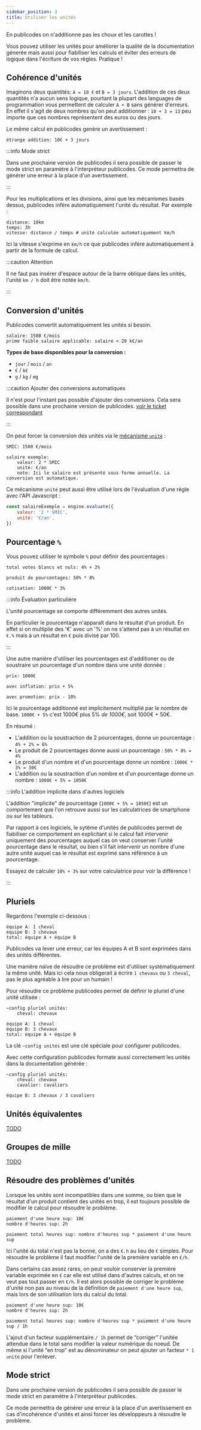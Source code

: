 ```yaml
---
sidebar_position: 3
title: Utiliser les unités
---
```


En publicodes on n'additionne pas les choux et les carottes !

Vous pouvez utiliser les unités pour améliorer la qualité de la documentation génerée mais aussi pour fiabiliser les calculs et éviter des erreurs de logique dans l'écriture de vos règles. Pratique !

## Cohérence d'unités

Imaginons deux quantités: `A = 10 €` et `B = 3 jours`. L'addition de ces deux quantités n'a aucun sens logique, pourtant la plupart des languages de programmation vous permettent de calculer `A + B` sans générer d'erreurs. En effet il s'agit de deux nombres qu'on peut additionner : `10 + 3 = 13` peu importe que ces nombres représentent des euros ou des jours.

Le même calcul en publicodes genère un avertissement :

```publicodes
étrange addition: 10€ + 3 jours
```

:::info Mode strict

Dans une prochaine version de publicodes il sera possible de passer le mode strict en paramètre à l'interpréteur publicodes. Ce mode permettra de générer une erreur à la place d'un avertissement.

:::

Pour les multiplications et les divisions, ainsi que les mécanismes basés dessus, publicodes infère automatiquement l'unité du résultat. Par exemple :

```publicodes
distance: 10km
temps: 3h
vitesse: distance / temps # unité calculée automatiquement km/h
```

Ici la vitesse s'exprime en `km/h` ce que publicodes infére automatiquement à partir de la formule de calcul.

:::caution Attention

Il ne faut pas insérer d'espace autour de la barre oblique dans les unités, l'unité `km / h` doit être notée `km/h`.

:::

## Conversion d'unités

Publicodes convertit automatiquement les unités si besoin.

```publicodes
salaire: 1500 €/mois
prime faible salaire applicable: salaire < 20 k€/an
```

**Types de base disponibles pour la conversion :**

- `jour` / `mois` / `an`
- `€` / `k€`
- `g` / `kg` / `mg`

:::caution Ajouter des conversions automatiques

Il n'est pour l'instant pas possible d'ajouter des conversions. Cela sera possible dans une prochaine version de publicodes. [voir le ticket correspondant](https://github.com/betagouv/publicodes/issues/340)

:::

On peut forcer la conversion des unités via le [mécanisme `unité`](/docs/mécanismes#unité) :

```publicodes
SMIC: 1500 €/mois

salaire exemple:
	valeur: 2 * SMIC
	unité: €/an
	note: Ici le salaire est présenté sous forme annuelle. La conversion est automatique.
```

Ce mécanisme `unité` peut aussi être utilisé lors de l'évaluation d'une règle avec l'API Javascript <!-- TODO ajouter lien interne --> :

```javascript
const salaireExemple = engine.evaluate({
	valeur: '2 * SMIC',
	unité: '€/an',
})
```

## Pourcentage `%`

Vous pouvez utiliser le symbole `%` pour définir des pourcentages :

```publicodes
total votes blancs et nuls: 4% + 2%

produit de pourcentages: 50% * 8%

cotisation: 1000€ * 3%
```

:::info Évaluation particulière

L'unité pourcentage se comporte différemment des autres unités.

En particulier le pourcentage n'apparaît dans le résultat d'un produit. En effet si on multiplie des '€' avec un '%' on ne s'attend pas à un résultat en `€.%` mais à un résultat en `€` puis divisé par 100.

:::

Une autre manière d'utiliser les pourcentages est d'additioner ou de soustraire un pourcentage d'un nombre dans une unité donnée :

```publicodes
prix: 1000€

avec inflation: prix + 5%

avec promotion: prix - 10%
```

Ici le pourcentage additionné est implicitement multiplié par le nombre de base. `1000€ + 5%` c'est 1000€ plus 5% _de 1000€_, soit 1000€ + 50€.

En résumé :

- L'addition ou la soustraction de 2 pourcentages, donne un pourcentage : `4% + 2% = 6%`
- Le produit de 2 pourcentages donne aussi un pourcentage : `50% * 8% = 4%`
- Le produit d'un nombre et d'un pourcentage donne un nombre : `1000€ * 3% = 30€`
- L'addition ou la soustraction d'un nombre et d'un pourcentage donne un nombre : `1000€ + 5% = 1050€`

:::info L'addition implicite dans d'autres logiciels

L'addition "implicite" de pourcentage (`1000€ + 5% = 1050€`) est un comportement que l'on retrouve aussi sur les calculatrices de smartphone ou sur les tableurs.

Par rapport à ces logiciels, le sytème d'unités de publicodes permet de fiabiliser ce comportement en explicitant si le calcul fait intervenir uniquement des pourcentages auquel cas on veut conserver l'unité pourcentage dans le résultat, ou bien s'il fait intervenir un nombre d'une autre unité auquel cas le résultat est exprimé sans référence à un pourcentage.

Essayez de calculer `10% + 3%` sur votre calculatrice pour voir la différence !

:::

## Pluriels

Regardons l'exemple ci-dessous :

```publicodes
équipe A: 1 cheval
équipe B: 3 chevaux
total: équipe A + équipe B
```

Publicodes va lever une erreur, car les équipes A et B sont exprimées dans des unités différentes.

Une manière naïve de résoudre ce problème est d'utiliser systématiquement la même unité. Mais ici cela nous obligerait à écrire `1 chevaux` ou `3 cheval`, pas le plus agréable à lire pour un humain !

Pour résoudre ce problème publicodes permet de définir le pluriel d'une unité utilisée :

```publicodes
~config pluriel unités:
	cheval: chevaux

équipe A: 1 cheval
équipe B: 3 chevaux
total: équipe A + équipe B
```

La clé `~config unités` est une clé spéciale pour configurer publicodes.

Avec cette configuration publicodes formate aussi correctement les unités dans la documentation générée :

```publicodes
~config pluriel unités:
	cheval: chevaux
	cavalier: cavaliers

équipe B: 3 chevaux / 3 cavaliers
```

## Unités équivalentes

[TODO](https://github.com/betagouv/publicodes/issues/340)

## Groupes de mille

[TODO](https://github.com/betagouv/publicodes/issues/340)

## Résoudre des problèmes d'unités

Lorsque les unités sont incompatibles dans une somme, ou bien que le résultat d'un produit contient des unités en trop, il est toujours possible de modifier le calcul pour résoudre le problème.

```publicodes
paiement d'une heure sup: 10€
nombre d'heures sup: 2h

paiement total heures sup: nombre d'heures sup * paiement d'une heure sup
```

Ici l'unité du total n'est pas la bonne, on a des `€.h` au lieu de `€` simples. Pour résoudre le problème il faut modifier l'unité de la première variable en `€/h`.

Dans certains cas assez rares, on peut vouloir conserver la première variable exprimée en `€` car elle est utilisé dans d'autres calculs, et on ne veut pas tout passer en `€/h`. Il est alors possible de corriger le problème d'unité non pas au niveau de la définition de `paiement d'une heure sup`, mais lors de son utilisation lors du calcul du total.

```publicodes
paiement d'une heure sup: 10€
nombre d'heures sup: 2h

paiement total heures sup: nombre d'heures sup * paiement d'une heure sup / 1h
```

L'ajout d'un facteur supplémentaire `/ 1h` permet de “corriger” l'unitée attendue dans le total sans modifier la valeur numérique du noeud. De même si l'unité “en trop” est au dénominateur on peut ajouter un facteur `* 1 unité` pour l'enlever.

## Mode strict

Dans une prochaine version de publicodes il sera possible de passer le mode strict en paramètre à l'interpréteur publicodes.

Ce mode permettra de générer une erreur à la place d'un avertissement en cas d'incohérence d'unités et ainsi forcer les développeurs à résoudre le problème.
